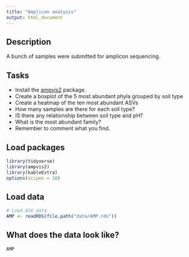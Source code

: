---
title: "Amplicon analysis"
output: html_document
---

## Description

A bunch of samples were submitted for amplicon sequencing. 

## Tasks

* Install the [ampvis2](https://github.com/MadsAlbertsen/ampvis2/) package.
* Create a boxplot of the 5 most abundant phyla grouped by soil type
* Create a heatmap of the ten most abundant ASVs
* How many samples are there for each soil type?
* IS there any relationship between soil type and pH?
* What is the most abundant family?
* Remember to comment what you find.

## Load packages

```{r loadlibraries,echo=TRUE,warning=FALSE,message=FALSE}
library(tidyverse)
library(ampvis2)
library(kableExtra)
options(scipen = 10)
```

## Load data

```{r loaddata,echo=TRUE,warning=FALSE,message=FALSE}
# Load ASV data
AMP <- readRDS(file.path("data/AMP.rds"))
```

## What does the data look like?

```{r showdata,echo=FALSE,warning=FALSE,message=FALSE}
AMP
```

